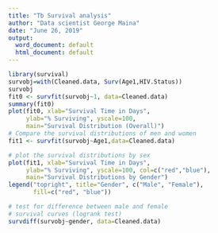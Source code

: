 ```yaml
---
title: "Tb Survival analysis"
author: "Data scientist George Maina"
date: "June 26, 2019"
output:
  word_document: default
  html_document: default
---
```


```r
library(survival)
survobj=with(Cleaned.data, Surv(Age1,HIV.Status))
survobj
fit0 <- survfit(survobj~1, data=Cleaned.data)
summary(fit0)
plot(fit0, xlab="Survival Time in Days",
     ylab="% Surviving", yscale=100,
     main="Survival Distribution (Overall)") 
# Compare the survival distributions of men and women
fit1 <- survfit(survobj~Age1,data=Cleaned.data)

# plot the survival distributions by sex
plot(fit1, xlab="Survival Time in Days",
     ylab="% Surviving", yscale=100, col=c("red","blue"),
     main="Survival Distributions by Gender")
legend("topright", title="Gender", c("Male", "Female"),
       fill=c("red", "blue"))

# test for difference between male and female
# survival curves (logrank test)
survdiff(survobj~gender, data=Cleaned.data)


```

